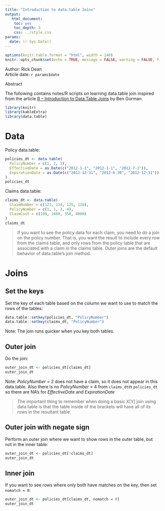 ```yaml
---
title: "Introduction to data.table Joins"
output: 
   html_document:
    toc: yes
    toc_depth: 3
    css: ../style.css
params:
  date: !r Sys.Date()    
---
```


```r
options(knitr.table.format = "html", width = 140)
knitr::opts_chunk$set(echo = TRUE, message = FALSE, warning = FALSE, fig.width = 12, fig.height = 8)
```

<div>Author: Rick Dean</div>
<div>Article date: `r params$date`</div>

<div class="abstract">
  <p class="abstract">Abstract</p>
The following contains notes/R scripts on learning data.table join inspired from the article [R – Introduction to Data.Table Joins](https://www.gormanalysis.com/blog/r-introduction-to-data-table-joins/) by Ben Gorman.
</div>  

```r
library(knitr)
library(kableExtra)
library(data.table)
```

# Data
Policy data.table:
```r
policies_dt <- data.table(
  PolicyNumber = c(1, 2, 3),
  EffectiveDate = as.Date(c("2012-1-1", "2012-1-1", "2012-7-1")),
  ExpirationDate = as.Date(c("2012-12-31", "2012-6-30", "2012-12-31"))
)
policies_dt
```
Claims data.table:
```r
claims_dt <- data.table(
  ClaimNumber = c(123, 124, 125, 126),
  PolicyNumber = c(1, 1, 3, 4),
  ClaimCost = c(100, 2400, 350, 8000)
)
claims_dt
```

<blockquote>If you want to see the policy data for each claim, you need to do a join on the policy number. That is, you want the result to include every row from the claims table, and only rows from the policy table that are associated with a claim in the claims table. Outer joins are the default behavior of data.table’s join method.</blockquote>

# Joins
## Set the keys
Set the key of each table based on the column we want to use to match the rows of the tables:
```r
data.table::setkey(policies_dt, "PolicyNumber")
data.table::setkey(claims_dt, "PolicyNumber")
```
<div class="note">Note: The join runs quicker when you key both tables.</div>

## Outer join
Do the join:
```r
outer_join_dt <- policies_dt[claims_dt]
outer_join_dt
```
<div class="note">Note: *PolicyNumber* = 2 does not have a claim, so it does not appear in this data.table. Also there is no *PolicyNumber*  = 4 from `claims_dt`in `policies_dt` so there are NA's for *EffectiveDate* and *ExpirationDate*</div>

<blockquote>The important thing to remember when doing a basic X[Y] join using data.table is that the table inside of the brackets will have all of its rows in the resultant table.</blockquote>

## Outer join with negate sign
Perform an outer join where we want to show rows in the outer table, but not in the inner table:
```r
outer_join_dt <- policies_dt[!claims_dt]
outer_join_dt
```

## Inner join
If you want to see rows where only both have matches on the key, then set `nomatch = 0`:
```r
outer_join_dt <- policies_dt[claims_dt, nomatch = 0]
outer_join_dt
```


